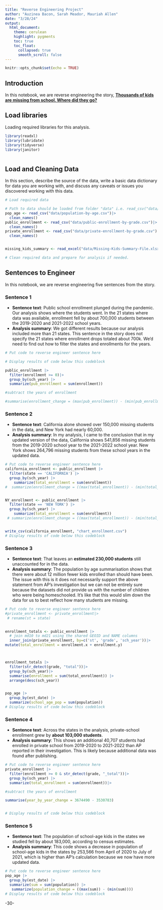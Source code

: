 ```yaml
---
title: "Reverse Engineering Project"
author: "Auzinea Bacon, Sarah Meador, Mauriah Allen"
date: "3/28/24"
output:
  html_document:
    theme: cerulean
    highlight: pygments
    toc: true
    toc_float:
      collapsed: true
      smooth_scroll: false
---
```


```r
knitr::opts_chunk$set(echo = TRUE)
```

## Introduction

In this notebook, we are reverse engineering the story, [**Thousands of kids are missing from school. Where did they go?**](https://projects.apnews.com/features/2023/missing-children/index.html)

## Load libraries

Loading required libraries for this analysis.

```r

library(readxl)
library(lubridate)
library(tidyverse)
library(janitor)



```

## Load and Cleaning Data

In this section, describe the source of the data, write a basic data dictionary for data you are working with, and discuss any caveats or issues you discovered working with this data.

```r
# Load required data

# Path to data should be loaded from folder "data" i.e. read_csv("data/name_of_data.csv")
pop_age <- read_csv("data/population-by-age.csv")|>
  clean_names() 
public_enrollment <- read_csv("data/public-enrollment-by-grade.csv")|>
  clean_names() 
private_enrollment <- read_csv("data/private-enrollment-by-grade.csv")|>
  clean_names() 


missing_kids_summary <- read_excel("data/Missing-Kids-Summary-File.xlsx")

# Clean required data and prepare for analysis if needed. 


```

## Sentences to Engineer

In this notebook, we are reverse engineering five sentences from the story.

### Sentence 1

-   **Sentence text**: Public school enrollment plunged during the pandemic. Our analysis shows where the students went. In the 21 states where data was available, enrollment fell by about 700,000 students between the 2019-2020 and 2021-2022 school years.
-   **Analysis summary**: We got different results because our analysis included more than 21 states. This sentence in the story does not specify the 21 states where enrollment drops totaled about 700k. We'd need to find out how to filter the states and enrollments for the years.

```r
# Put code to reverse engineer sentence here

# Display results of code below this codeblock

public_enrollment |>
  filter(enrollment >= 0)|>
  group_by(sch_year) |>
  summarize(pub_enrollment = sum(enrollment))

#subtract the years of enrollment

#summarise(enrollment_change = (max(pub_enrollment)) - (min(pub_enrollment)))

```

### Sentence 2

-   **Sentence text**: California alone showed over 150,000 missing students in the data, and New York had nearly 60,000.
-   **Analysis summary**: In my analysis, I came to the conclusion that in my updated version of the data, California shows 541,856 missing students from the 2019-2020 school year to the 2021-2022 school year. New York shows 264,796 missing students from these school years in the updated data.

```r
# Put code to reverse engineer sentence here
california_enrollment <- public_enrollment |>
  filter(state == 'CALIFORNIA') |>
  group_by(sch_year) |>
    summarize(total_enrollment = sum(enrollment)) 
#  summarize(enrollment_change = ((max(total_enrollment)) - (min(total_enrollment))))


NY_enrollment <- public_enrollment |>
  filter(state == 'NEW YORK') |>
  group_by(sch_year) |>
    summarize(total_enrollment = sum(enrollment)) 
 # summarize(enrollment_change = ((max(total_enrollment)) - (min(total_enrollment))))


write_csv(california_enrollment, "chart_enrollment.csv")
# Display results of code below this codeblock

```

### Sentence 3

-   **Sentence text**: That leaves an **estimated 230,000 students** still unaccounted for in the data.
-   **Analysis summary**: The population by age summarisation shows that there were about 12 million fewer kids enrolled than should have been. The issue with this is it does not necessarily support the above statement from AP's investigation but we can not be entirely sure because the datasets did not provide us with the number of children who were being homeschooled. It's like that this would slim down the data for us to best reflect how many students are missing.

```r
# Put code to reverse engineer sentence here
#private_enrollment <- private_enrollment|>
 # rename(st = state)
   

enrollment_totals <- public_enrollment |>
  # join md10 to md21 using the shared GEOID and NAME columns
  inner_join(private_enrollment, by=c('st', 'grade', 'sch_year'))|>
mutate(total_enrollment = enrollment.x + enrollment.y)



enrollment_totals |> 
  filter(str_detect(grade, "total"))|>
  group_by(sch_year)|>
  summarise(enrollment = sum(total_enrollment)) |>
  arrange(desc(sch_year))


pop_age |>
  group_by(est_date) |>
  summarize(school_age_pop = sum(population))
# Display results of code below this codeblock
```

### Sentence 4

-   **Sentence text**: Across the states in the analysis, private-school enrollment grew by **about 103,000 students**.
-   **Analysis summary**: This shows an additional 40,707 students had enrolled in private school from 2019-2020 to 2021-2022 than AP reported in their investigation. This is likely because additional data was found after publishing.

```r
# Put code to reverse engineer sentence here
private_enrollment |> 
  filter(enrollment >= 0 & str_detect(grade, "_total"))|>
  group_by(sch_year) |>
  summarize(total_enrollment = sum(enrollment))|>

#subtract the years of enrollment

summarise(year_by_year_change = 3674490 - 3530783)


# Display results of code below this codeblock

```

### Sentence 5

-   **Sentence text**: The population of school-age kids in the states we studied fell by about 183,000, according to census estimates.
-   **Analysis summary**: This code shows a decrease in population of school-age kids in the states by 253,566 from April of 2020 to July of 2021, which is higher than AP's calculation because we now have more updated data. 

```r
# Put code to reverse engineer sentence here
pop_age |>
  group_by(est_date) |>
  summarize(sum = sum(population)) |>
   summarize(population_change = ((max(sum)) - (min(sum))))
# Display results of code below this codeblock

```

-30-
